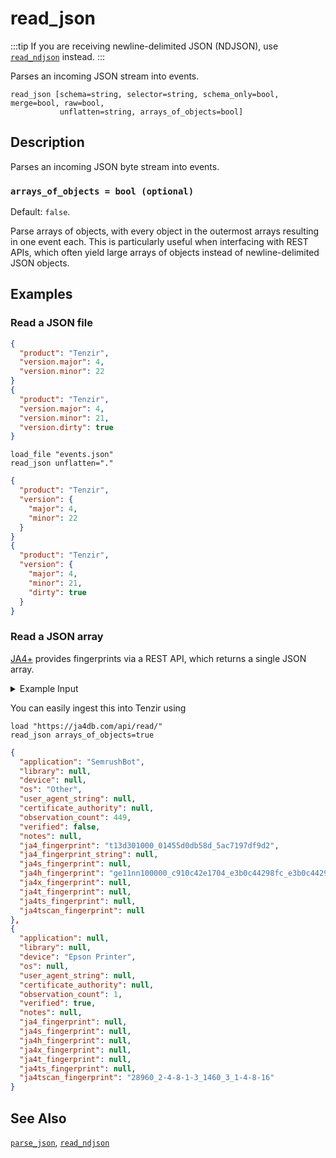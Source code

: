 
# read_json

:::tip
If you are receiving newline-delimited JSON (NDJSON), use [`read_ndjson`](read_ndjson) instead.
:::

Parses an incoming JSON stream into events.

```tql
read_json [schema=string, selector=string, schema_only=bool, merge=bool, raw=bool,
           unflatten=string, arrays_of_objects=bool]
```

## Description

Parses an incoming JSON byte stream into events.

<CommonOptions />

### `arrays_of_objects = bool (optional)`

Default: `false`.

Parse arrays of objects, with every object in the outermost arrays resulting in
one event each. This is particularly useful when interfacing with REST APIs,
which often yield large arrays of objects instead of newline-delimited JSON
objects.

## Examples

### Read a JSON file

```json title="input.json"
{
  "product": "Tenzir",
  "version.major": 4,
  "version.minor": 22
}
{
  "product": "Tenzir",
  "version.major": 4,
  "version.minor": 21,
  "version.dirty": true
}
```

```tql title="Pipeline"
load_file "events.json"
read_json unflatten="."
```

```json title="Output"
{
  "product": "Tenzir",
  "version": {
    "major": 4,
    "minor": 22
  }
}
{
  "product": "Tenzir",
  "version": {
    "major": 4,
    "minor": 21,
    "dirty": true
  }
}
```

### Read a JSON array

[JA4+](https://ja4db.com/) provides fingerprints via a REST API, which returns a single JSON array.

<details>
<summary>Example Input</summary>

```json
[
  {
    "application": "SemrushBot",
    "library": null,
    "device": null,
    "os": "Other",
    "user_agent_string": null,
    "certificate_authority": null,
    "observation_count": 449,
    "verified": false,
    "notes": null,
    "ja4_fingerprint": "t13d301000_01455d0db58d_5ac7197df9d2",
    "ja4_fingerprint_string": null,
    "ja4s_fingerprint": null,
    "ja4h_fingerprint": "ge11nn100000_c910c42e1704_e3b0c44298fc_e3b0c44298fc",
    "ja4x_fingerprint": null,
    "ja4t_fingerprint": null,
    "ja4ts_fingerprint": null,
    "ja4tscan_fingerprint": null
  },
  {
    "application": null,
    "library": null,
    "device": "Epson Printer",
    "os": null,
    "user_agent_string": null,
    "certificate_authority": null,
    "observation_count": 1,
    "verified": true,
    "notes": null,
    "ja4_fingerprint": null,
    "ja4s_fingerprint": null,
    "ja4h_fingerprint": null,
    "ja4x_fingerprint": null,
    "ja4t_fingerprint": null,
    "ja4ts_fingerprint": null,
    "ja4tscan_fingerprint": "28960_2-4-8-1-3_1460_3_1-4-8-16"
  },
  ...
]
```

</details>

You can easily ingest this into Tenzir using

```tql title="Pipeline"
load "https://ja4db.com/api/read/"
read_json arrays_of_objects=true
```

```json title="Example Output"
{
  "application": "SemrushBot",
  "library": null,
  "device": null,
  "os": "Other",
  "user_agent_string": null,
  "certificate_authority": null,
  "observation_count": 449,
  "verified": false,
  "notes": null,
  "ja4_fingerprint": "t13d301000_01455d0db58d_5ac7197df9d2",
  "ja4_fingerprint_string": null,
  "ja4s_fingerprint": null,
  "ja4h_fingerprint": "ge11nn100000_c910c42e1704_e3b0c44298fc_e3b0c44298fc",
  "ja4x_fingerprint": null,
  "ja4t_fingerprint": null,
  "ja4ts_fingerprint": null,
  "ja4tscan_fingerprint": null
},
{
  "application": null,
  "library": null,
  "device": "Epson Printer",
  "os": null,
  "user_agent_string": null,
  "certificate_authority": null,
  "observation_count": 1,
  "verified": true,
  "notes": null,
  "ja4_fingerprint": null,
  "ja4s_fingerprint": null,
  "ja4h_fingerprint": null,
  "ja4x_fingerprint": null,
  "ja4t_fingerprint": null,
  "ja4ts_fingerprint": null,
  "ja4tscan_fingerprint": "28960_2-4-8-1-3_1460_3_1-4-8-16"
}
```

## See Also

[`parse_json`](../functions/parse_json.mdx), [`read_ndjson`](read_ndjson.mdx)
